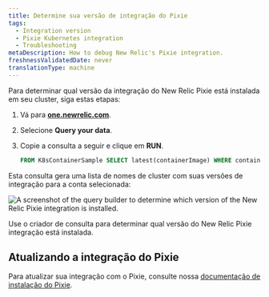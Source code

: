 ```yaml
---
title: Determine sua versão de integração do Pixie
tags:
  - Integration version
  - Pixie Kubernetes integration
  - Troubleshooting
metaDescription: How to debug New Relic's Pixie integration.
freshnessValidatedDate: never
translationType: machine
---
```



Para determinar qual versão da integração do New Relic Pixie está instalada em seu cluster, siga estas etapas:

1. Vá para <DNT>**[one.newrelic.com](https://one.newrelic.com/all-capabilities)**</DNT>.

2. Selecione <DNT>**Query your data**</DNT>.

3. Copie a consulta a seguir e clique em <DNT>**RUN**</DNT>.

   ```sql
   FROM K8sContainerSample SELECT latest(containerImage) WHERE containerName LIKE '%newrelic-pixie%' FACET clusterName
   ```

Esta consulta gera uma lista de nomes de cluster com suas versões de integração para a conta selecionada:

<img
  title="Pixie integration in query builder"
  alt="A screenshot of the query builder to determine which version of the New Relic Pixie integration is installed."
  src={pixieIntegrationVersion}
/>

<figcaption>
  Use o criador de consulta para determinar qual versão do New Relic Pixie integração está instalada.
</figcaption>

## Atualizando a integração do Pixie

Para atualizar sua integração com o Pixie, consulte nossa [documentação de instalação do Pixie](/docs/kubernetes-pixie/auto-telemetry-pixie/install-auto-telemetry-pixie/#upgrade).